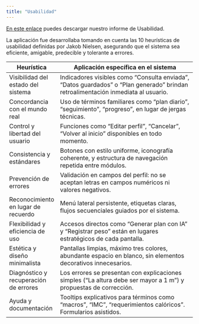 ```yaml
---
title: "Usabilidad"
---
```


<a href="./recursos/Informe - Usabilidad Sanabria Montoya, Sanchéz Rivera.pdf" download>En este enlace</a> puedes descargar nuestro informe de Usabilidad.

La aplicación fue desarrollaba tomando en cuenta las 10 heurísticas de usabilidad definidas por Jakob Nielsen, asegurando 
que el sistema sea eficiente, amigable, predecible y tolerante a errores.

| Heurística | Aplicación específica en el sistema |
|------------|-------------------------------------|
|Visibilidad del estado del sistema|Indicadores visibles como “Consulta enviada”, “Datos guardados” o “Plan generado” brindan retroalimentación inmediata al usuario.|
|Concordancia con el mundo real |Uso de términos familiares como “plan diario”, “seguimiento”, “progreso”, en lugar de jergas técnicas.|
|Control y libertad del usuario |Funciones como “Editar perfil”, “Cancelar”, “Volver al inicio” disponibles en todo momento.|
|Consistencia y estándares|Botones con estilo uniforme, iconografía coherente, y estructura de navegación repetida entre módulos.|
|Prevención de errores|Validación en campos del perfil: no se aceptan letras en campos numéricos ni valores negativos.|
|Reconocimiento en lugar de recuerdo|Menú lateral persistente, etiquetas claras, flujos secuenciales guiados por el sistema.|
|Flexibilidad y eficiencia de uso |Accesos directos como “Generar plan con IA” y “Registrar peso” están en lugares estratégicos de cada pantalla.|
|Estética y diseño minimalista|Pantallas limpias, máximo tres colores, abundante espacio en blanco, sin elementos decorativos innecesarios.|
|Diagnóstico y recuperación de errores|Los errores se presentan con explicaciones simples (“La altura debe ser mayor a 1 m”) y propuestas de corrección.|
|Ayuda y documentación |Tooltips explicativos para términos como “macros”, “IMC”, “requerimientos calóricos”. Formularios asistidos.|